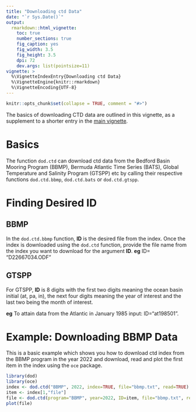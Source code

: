 ```yaml
---
title: "Downloading ctd Data"
date: "`r Sys.Date()`"
output:
  rmarkdown::html_vignette:
    toc: true
    number_sections: true
    fig_caption: yes
    fig_width: 3.5
    fig_height: 3.5
    dpi: 72
    dev.args: list(pointsize=11)
vignette: >
  %\VignetteIndexEntry{Downloading ctd Data}
  %\VignetteEngine{knitr::rmarkdown}
  %\VignetteEncoding{UTF-8}
---
```


<!-- HOW TO BUILD THE VIGNETTE. -->
<!-- 1. edit this file in vignettes/ctd.Rmd -->
<!-- 2. in an R console, use setwd() or otherwise move to the oce -->
<!--    directory, and then execute -->
<!--      devtools::build_vignettes() -->
<!-- 3. build oce. In the shell, you might use -->
<!--      cd oce ; echo "devtools::document(roclets=c('rd','collate','vignette'))" | R --no-save -->
<!--      CMD build --compact-vignettes="qpdf" oce -->
<!--      R CMD check oce_1.1-0.tar.gz -->
<!--      R CMD INSTALL oce_1.1-0.tar.gz -->
<!--    where the version number might need updating, or in an R console you might use -->
<!--      devtools::install(build_vignettes=TRUE) -->


```r
knitr::opts_chunk$set(collapse = TRUE, comment = "#>")
```

The basics of downloading CTD data are outlined in this
vignette, as a supplement to a shorter entry in the [main vignette](dod_package.html).

# Basics
The function `dod.ctd` can download ctd data from the Bedford Basin Mooring Program (BBMP), Bermuda Atlantic Time Series (BATS), Global Temperature and Salinity Program (GTSPP) etc by calling their respective functions `dod.ctd.bbmp`, `dod.ctd.bats` or `dod.ctd.gtspp`.

# Finding Desired ID
## BBMP

In the `dod.ctd.bbmp` function, **ID** is the desired file from the index. Once the index is downloaded using the `dod.ctd` function, provide the file name from the index you want to download for the argument **ID**. **eg** ID= "D22667034.ODF"

## GTSPP

For GTSPP, **ID** is 8 digits with the first two digits meaning the ocean basin initial (at, pa, in), the next four digits meaning the year of interest and the last two being the month of interest.
	
**eg** To attain data from the Atlantic in January 1985 input: ID="at198501".

# Example: Downloading BBMP Data

This is a basic example which shows you how to download ctd index from the BBMP program in the year 2022 and download, read and plot the first item in the index using the `oce` package.

```r
library(dod)
library(oce)
index <- dod.ctd("BBMP", 2022, index=TRUE, file="bbmp.txt", read=TRUE)
item <- index[1,"file"]
file <- dod.ctd(program="BBMP", year=2022, ID=item, file="bbmp.txt", read=TRUE)
plot(file)
```



